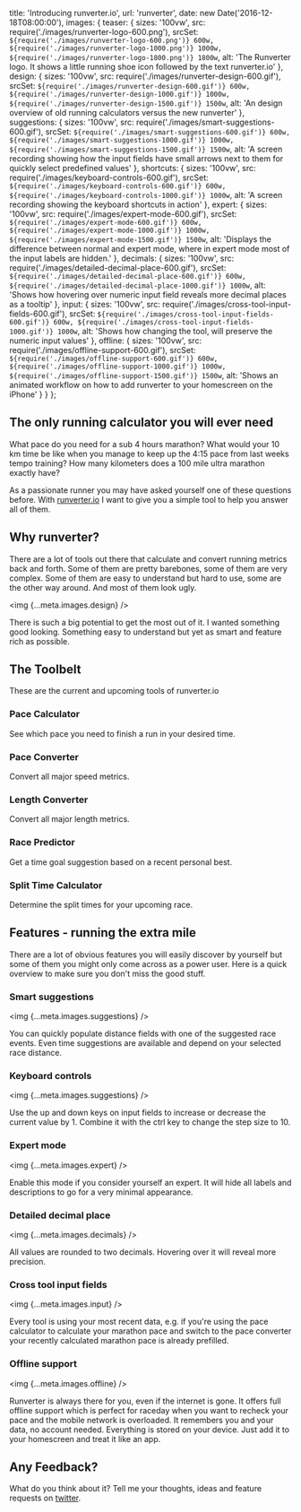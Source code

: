   title: 'Introducing runverter.io',
  url: 'runverter',
  date: new Date('2016-12-18T08:00:00'),
  images: {
    teaser: {
      sizes: '100vw',
      src: require('./images/runverter-logo-600.png'),
      srcSet: `${require('./images/runverter-logo-600.png')} 600w, ${require('./images/runverter-logo-1000.png')} 1000w, ${require('./images/runverter-logo-1800.png')} 1800w`,
      alt:
        'The Runverter logo. It shows a little running shoe icon followed by the text runverter.io'
    },
    design: {
      sizes: '100vw',
      src: require('./images/runverter-design-600.gif'),
      srcSet: `${require('./images/runverter-design-600.gif')} 600w, ${require('./images/runverter-design-1000.gif')} 1000w, ${require('./images/runverter-design-1500.gif')} 1500w`,
      alt:
        'An design overview of old running calculators versus the new runverter'
    },
    suggestions: {
      sizes: '100vw',
      src: require('./images/smart-suggestions-600.gif'),
      srcSet: `${require('./images/smart-suggestions-600.gif')} 600w, ${require('./images/smart-suggestions-1000.gif')} 1000w, ${require('./images/smart-suggestions-1500.gif')} 1500w`,
      alt:
        'A screen recording showing how the input fields have small arrows next to them for quickly select predefined values'
    },
    shortcuts: {
      sizes: '100vw',
      src: require('./images/keyboard-controls-600.gif'),
      srcSet: `${require('./images/keyboard-controls-600.gif')} 600w, ${require('./images/keyboard-controls-1000.gif')} 1000w`,
      alt: 'A screen recording showing the keyboard shortcuts in action'
    },
    expert: {
      sizes: '100vw',
      src: require('./images/expert-mode-600.gif'),
      srcSet: `${require('./images/expert-mode-600.gif')} 600w, ${require('./images/expert-mode-1000.gif')} 1000w, ${require('./images/expert-mode-1500.gif')} 1500w`,
      alt:
        'Displays the difference between normal and expert mode, where in expert mode most of the input labels are hidden.'
    },
    decimals: {
      sizes: '100vw',
      src: require('./images/detailed-decimal-place-600.gif'),
      srcSet: `${require('./images/detailed-decimal-place-600.gif')} 600w, ${require('./images/detailed-decimal-place-1000.gif')} 1000w`,
      alt:
        'Shows how hovering over numeric input field reveals more decimal places as a tooltip'
    },
    input: {
      sizes: '100vw',
      src: require('./images/cross-tool-input-fields-600.gif'),
      srcSet: `${require('./images/cross-tool-input-fields-600.gif')} 600w, ${require('./images/cross-tool-input-fields-1000.gif')} 1000w`,
      alt: 'Shows how changing the tool, will preserve the numeric input values'
    },
    offline: {
      sizes: '100vw',
      src: require('./images/offline-support-600.gif'),
      srcSet: `${require('./images/offline-support-600.gif')} 600w, ${require('./images/offline-support-1000.gif')} 1000w, ${require('./images/offline-support-1500.gif')} 1500w`,
      alt:
        'Shows an animated workflow on how to add runverter to your homescreen on the iPhone'
    }
  }
};

## The only running calculator you will ever need

What pace do you need for a sub 4 hours marathon? What would your 10 km time be like when you manage to keep up the 4:15 pace from last weeks tempo training? How many kilometers does a 100 mile ultra marathon exactly have?

As a passionate runner you may have asked yourself one of these questions before. With [runverter.io](https://runverter.io) I want to give you a simple tool to help you answer all of them.

## Why runverter?

There are a lot of tools out there that calculate and convert running metrics back and forth. Some of them are pretty barebones, some of them are very complex. Some of them are easy to understand but hard to use, some are the other way around. And most of them look ugly.

<img {...meta.images.design} />

There is such a big potential to get the most out of it. I wanted something good looking. Something easy to understand but yet as smart and feature rich as possible.

## The Toolbelt

These are the current and upcoming tools of runverter.io

### Pace Calculator

See which pace you need to finish a run in your desired time.

### Pace Converter

Convert all major speed metrics.

### Length Converter

Convert all major length metrics.

### Race Predictor

Get a time goal suggestion based on a recent personal best.

### Split Time Calculator

Determine the split times for your upcoming race.

## Features - running the extra mile

There are a lot of obvious features you will easily discover by yourself but some of them you might only come across as a power user. Here is a quick overview to make sure you don't miss the good stuff.

### Smart suggestions

<img {...meta.images.suggestions} />

You can quickly populate distance fields with one of the suggested race events. Even time suggestions are available and depend on your selected race distance.

### Keyboard controls

<img {...meta.images.suggestions} />

Use the up and down keys on input fields to increase or decrease the current value by 1. Combine it with the ctrl key to change the step size to 10.

### Expert mode

<img {...meta.images.expert} />

Enable this mode if you consider yourself an expert. It will hide all labels and descriptions to go for a very minimal appearance.

### Detailed decimal place

<img {...meta.images.decimals} />

All values are rounded to two decimals. Hovering over it will reveal more precision.

### Cross tool input fields

<img {...meta.images.input} />

Every tool is using your most recent data, e.g. if you're using the pace calculator to calculate your marathon pace and switch to the pace converter your recently calculated marathon pace is already prefilled.

### Offline support

<img {...meta.images.offline} />

Runverter is always there for you, even if the internet is gone. It offers full offline support which is perfect for raceday when you want to recheck your pace and the mobile network is overloaded. It remembers you and your data, no account needed. Everything is stored on your device. Just add it to your homescreen and treat it like an app.

## Any Feedback?

What do you think about it? Tell me your thoughts, ideas and feature requests on [twitter](https://twitter.com/stefan_kracht).
